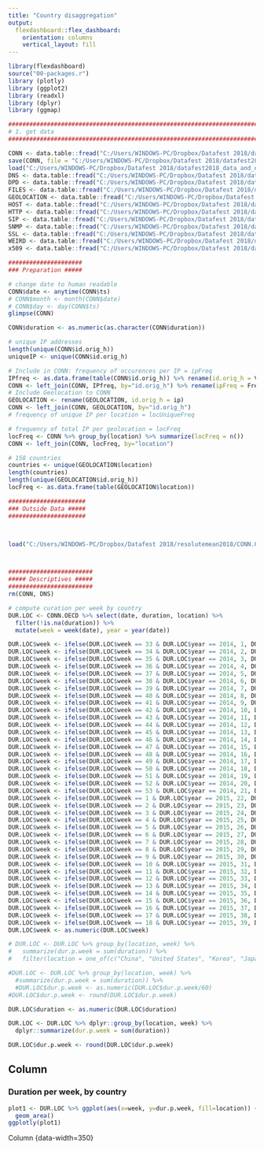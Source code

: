 ```yaml
---
title: "Country disaggregation"
output: 
  flexdashboard::flex_dashboard:
    orientation: columns
    vertical_layout: fill
---
```


```r
library(flexdashboard)
source("00-packages.r")
library (plotly)
library (ggplot2)
library (readxl)
library (dplyr)
library (ggmap)

###############################################################################
# 1. get data 
###############################################################################

CONN <- data.table::fread("C:/Users/WINDOWS-PC/Dropbox/Datafest 2018/datafest2018_data_and_documentation/data/conn.csv")
save(CONN, file = "C:/Users/WINDOWS-PC/Dropbox/Datafest 2018/datafest2018_data_and_documentation/data/CONN.r")
load("C:/Users/WINDOWS-PC/Dropbox/Datafest 2018/datafest2018_data_and_documentation/data/CONN.R")
DNS <- data.table::fread("C:/Users/WINDOWS-PC/Dropbox/Datafest 2018/datafest2018_data_and_documentation/data/dns.csv")
DPD <- data.table::fread("C:/Users/WINDOWS-PC/Dropbox/Datafest 2018/datafest2018_data_and_documentation/data/dpd.csv")
FILES <- data.table::fread("C:/Users/WINDOWS-PC/Dropbox/Datafest 2018/datafest2018_data_and_documentation/data/files.csv")
GEOLOCATION <- data.table::fread("C:/Users/WINDOWS-PC/Dropbox/Datafest 2018/datafest2018_data_and_documentation/data/geolocation.csv")
HOST <- data.table::fread("C:/Users/WINDOWS-PC/Dropbox/Datafest 2018/datafest2018_data_and_documentation/data/host.csv")
HTTP <- data.table::fread("C:/Users/WINDOWS-PC/Dropbox/Datafest 2018/datafest2018_data_and_documentation/data/http.csv")
SIP <- data.table::fread("C:/Users/WINDOWS-PC/Dropbox/Datafest 2018/datafest2018_data_and_documentation/data/sip.csv")
SNMP <- data.table::fread("C:/Users/WINDOWS-PC/Dropbox/Datafest 2018/datafest2018_data_and_documentation/data/snmp.csv")
SSL <- data.table::fread("C:/Users/WINDOWS-PC/Dropbox/Datafest 2018/datafest2018_data_and_documentation/data/ssl.csv")
WEIRD <- data.table::fread("C:/Users/WINDOWS-PC/Dropbox/Datafest 2018/datafest2018_data_and_documentation/data/weird.csv")
x509 <- data.table::fread("C:/Users/WINDOWS-PC/Dropbox/Datafest 2018/datafest2018_data_and_documentation/data/sip.csv")

#####################
### Preparation #####

# change date to human readable
CONN$date <- anytime(CONN$ts)
# CONN$month <- month(CONN$date)
# CONN$day <- day(CONN$ts)
glimpse(CONN)

CONN$duration <- as.numeric(as.character(CONN$duration))

# unique IP addresses
length(unique(CONN$id.orig_h))
uniqueIP <- unique(CONN$id.orig_h)

# Include in CONN: frequency of occurences per IP = ipFreq
IPfreq <- as.data.frame(table(CONN$id.orig_h)) %>% rename(id.orig_h = Var1)
CONN <- left_join(CONN, IPfreq, by="id.orig_h") %>% rename(ipFreq = Freq)
# Include Geolocation to CONN
GEOLOCATION <- rename(GEOLOCATION, id.orig_h = ip)
CONN <- left_join(CONN, GEOLOCATION, by="id.orig_h") 
# frequency of unique IP per location = locUniqueFreq

# frequency of total IP per geolocation = locFreq
locFreq <- CONN %>% group_by(location) %>% summarize(locFreq = n())
CONN <- left_join(CONN, locFreq, by="location") 

# 158 countries 
countries <- unique(GEOLOCATION$location)
length(countries)
length(unique(GEOLOCATION$id.orig_h))
locFreq <- as.data.frame(table(GEOLOCATION$location))

######################
### Outside Data #####
######################



load("C:/Users/WINDOWS-PC/Dropbox/Datafest 2018/resolutemean2018/CONN.OECD.r")



########################
##### Descriptives #####
########################
rm(CONN, DNS)

# compute curation per week by country
DUR.LOC <- CONN.OECD %>% select(date, duration, location) %>% 
  filter(!is.na(duration)) %>%
  mutate(week = week(date), year = year(date))

DUR.LOC$week <- ifelse(DUR.LOC$week == 33 & DUR.LOC$year == 2014, 1, DUR.LOC$week)
DUR.LOC$week <- ifelse(DUR.LOC$week == 34 & DUR.LOC$year == 2014, 2, DUR.LOC$week)
DUR.LOC$week <- ifelse(DUR.LOC$week == 35 & DUR.LOC$year == 2014, 3, DUR.LOC$week)
DUR.LOC$week <- ifelse(DUR.LOC$week == 36 & DUR.LOC$year == 2014, 4, DUR.LOC$week)
DUR.LOC$week <- ifelse(DUR.LOC$week == 37 & DUR.LOC$year == 2014, 5, DUR.LOC$week)
DUR.LOC$week <- ifelse(DUR.LOC$week == 38 & DUR.LOC$year == 2014, 6, DUR.LOC$week)
DUR.LOC$week <- ifelse(DUR.LOC$week == 39 & DUR.LOC$year == 2014, 7, DUR.LOC$week)
DUR.LOC$week <- ifelse(DUR.LOC$week == 40 & DUR.LOC$year == 2014, 8, DUR.LOC$week)
DUR.LOC$week <- ifelse(DUR.LOC$week == 41 & DUR.LOC$year == 2014, 9, DUR.LOC$week)
DUR.LOC$week <- ifelse(DUR.LOC$week == 42 & DUR.LOC$year == 2014, 10, DUR.LOC$week)
DUR.LOC$week <- ifelse(DUR.LOC$week == 43 & DUR.LOC$year == 2014, 11, DUR.LOC$week)
DUR.LOC$week <- ifelse(DUR.LOC$week == 44 & DUR.LOC$year == 2014, 12, DUR.LOC$week)
DUR.LOC$week <- ifelse(DUR.LOC$week == 45 & DUR.LOC$year == 2014, 13, DUR.LOC$week)
DUR.LOC$week <- ifelse(DUR.LOC$week == 46 & DUR.LOC$year == 2014, 14, DUR.LOC$week)
DUR.LOC$week <- ifelse(DUR.LOC$week == 47 & DUR.LOC$year == 2014, 15, DUR.LOC$week)
DUR.LOC$week <- ifelse(DUR.LOC$week == 48 & DUR.LOC$year == 2014, 16, DUR.LOC$week)
DUR.LOC$week <- ifelse(DUR.LOC$week == 49 & DUR.LOC$year == 2014, 17, DUR.LOC$week) 
DUR.LOC$week <- ifelse(DUR.LOC$week == 50 & DUR.LOC$year == 2014, 18, DUR.LOC$week)
DUR.LOC$week <- ifelse(DUR.LOC$week == 51 & DUR.LOC$year == 2014, 19, DUR.LOC$week)
DUR.LOC$week <- ifelse(DUR.LOC$week == 52 & DUR.LOC$year == 2014, 20, DUR.LOC$week)
DUR.LOC$week <- ifelse(DUR.LOC$week == 53 & DUR.LOC$year == 2014, 21, DUR.LOC$week)
DUR.LOC$week <- ifelse(DUR.LOC$week == 1 & DUR.LOC$year == 2015, 22, DUR.LOC$week)
DUR.LOC$week <- ifelse(DUR.LOC$week == 2 & DUR.LOC$year == 2015, 23, DUR.LOC$week)
DUR.LOC$week <- ifelse(DUR.LOC$week == 3 & DUR.LOC$year == 2015, 24, DUR.LOC$week)
DUR.LOC$week <- ifelse(DUR.LOC$week == 4 & DUR.LOC$year == 2015, 25, DUR.LOC$week)
DUR.LOC$week <- ifelse(DUR.LOC$week == 5 & DUR.LOC$year == 2015, 26, DUR.LOC$week)
DUR.LOC$week <- ifelse(DUR.LOC$week == 6 & DUR.LOC$year == 2015, 27, DUR.LOC$week)
DUR.LOC$week <- ifelse(DUR.LOC$week == 7 & DUR.LOC$year == 2015, 28, DUR.LOC$week)
DUR.LOC$week <- ifelse(DUR.LOC$week == 8 & DUR.LOC$year == 2015, 29, DUR.LOC$week)
DUR.LOC$week <- ifelse(DUR.LOC$week == 9 & DUR.LOC$year == 2015, 30, DUR.LOC$week)
DUR.LOC$week <- ifelse(DUR.LOC$week == 10 & DUR.LOC$year == 2015, 31, DUR.LOC$week)
DUR.LOC$week <- ifelse(DUR.LOC$week == 11 & DUR.LOC$year == 2015, 32, DUR.LOC$week)
DUR.LOC$week <- ifelse(DUR.LOC$week == 12 & DUR.LOC$year == 2015, 33, DUR.LOC$week)
DUR.LOC$week <- ifelse(DUR.LOC$week == 13 & DUR.LOC$year == 2015, 34, DUR.LOC$week)
DUR.LOC$week <- ifelse(DUR.LOC$week == 14 & DUR.LOC$year == 2015, 35, DUR.LOC$week)
DUR.LOC$week <- ifelse(DUR.LOC$week == 15 & DUR.LOC$year == 2015, 36, DUR.LOC$week)
DUR.LOC$week <- ifelse(DUR.LOC$week == 16 & DUR.LOC$year == 2015, 37, DUR.LOC$week)
DUR.LOC$week <- ifelse(DUR.LOC$week == 17 & DUR.LOC$year == 2015, 38, DUR.LOC$week)
DUR.LOC$week <- ifelse(DUR.LOC$week == 18 & DUR.LOC$year == 2015, 39, DUR.LOC$week)
DUR.LOC$week <- as.numeric(DUR.LOC$week)

# DUR.LOC <- DUR.LOC %>% group_by(location, week) %>%
#   summarize(dur.p.week = sum(duration)) %>% 
#   filter(location = one_of(c("China", "United States", "Korea", "Japan", "Russian Federation", "Brazil", "Germany", "Italy", "India", "Taiwan")))

#DUR.LOC <- DUR.LOC %>% group_by(location, week) %>%
  #summarize(dur.p.week = sum(duration)) %>% 
  #DUR.LOC$dur.p.week <- as.numeric(DUR.LOC$dur.p.week/60)
#DUR.LOC$dur.p.week <- round(DUR.LOC$dur.p.week)

DUR.LOC$duration <- as.numeric(DUR.LOC$duration)

DUR.LOC <- DUR.LOC %>% dplyr::group_by(location, week) %>%
  dplyr::summarize(dur.p.week = sum(duration)) 

DUR.LOC$dur.p.week <- round(DUR.LOC$dur.p.week)


```

Column {data-width=650}
-----------------------------------------------------------------------

### Duration per week, by country

```r
plot1 <- DUR.LOC %>% ggplot(aes(x=week, y=dur.p.week, fill=location)) + 
  geom_area()
ggplotly(plot1)
```

Column {data-width=350}

